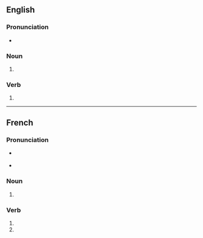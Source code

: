 {{also|Gouges|gougés}}

==English==

===Pronunciation===
* {{IPA|en|/ɡaʊdʒəz/}}

===Noun===
{{head|en|noun form}}

# {{plural of|en|gouge}}

===Verb===
{{head|en|verb form}}

# {{en-third-person singular of|gouge}}

----

==French==

===Pronunciation===
* {{a|France}} {{IPA|fr|/ɡuːʒ/}}
* {{a|Québec}} {{IPA|fr|/ɡʊːʒ/}}

===Noun===
{{head|fr|noun plural form|g=f}}

# {{plural of|fr|gouge}}

===Verb===
{{head|fr|verb form}}

# {{inflection of|fr|gouger||2|s|pres|indc}}
# {{inflection of|fr|gouger||2|s|pres|subj}}